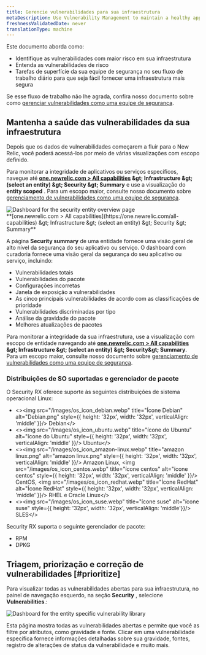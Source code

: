 ```yaml
---
title: Gerencie vulnerabilidades para sua infraestrutura
metaDescription: Use Vulnerability Management to maintain a healthy application and remediate vulnerabilities as a developer.
freshnessValidatedDate: never
translationType: machine
---
```


Este documento aborda como:

* Identifique as vulnerabilidades com maior risco em sua infraestrutura
* Entenda as vulnerabilidades de risco
* Tarefas de superfície da sua equipe de segurança no seu fluxo de trabalho diário para que seja fácil fornecer uma infraestrutura mais segura

Se esse fluxo de trabalho não lhe agrada, confira nosso documento sobre como [gerenciar vulnerabilidades como uma equipe de segurança](/docs/vulnerability-management/security-workflow).

## Mantenha a saúde das vulnerabilidades da sua infraestrutura

Depois que os dados de vulnerabilidades começarem a fluir para o New Relic, você poderá acessá-los por meio de várias visualizações com escopo definido.

Para monitorar a integridade de aplicativos ou serviços específicos, navegue até <DNT>**[one.newrelic.com &gt; All capabilities](https://one.newrelic.com/all-capabilities) &amp;gt; Infrastructure &amp;gt; (select an entity) &amp;gt; Security &amp;gt; Summary**</DNT> e use a visualização do **entity scoped** . Para um escopo maior, consulte nosso documento sobre [gerenciamento de vulnerabilidades como uma equipe de segurança](/docs/vulnerability-management/security-workflow).

<img title="Entity overview" alt="Dashboard for the security entity overview page" src="/images/security_infra_entity_overview.webp" />

<figcaption>
  <DNT>
    **[one.newrelic.com &gt; All capabilities](https://one.newrelic.com/all-capabilities) &amp;gt; Infrastructure &amp;gt; (select an entity) &amp;gt; Security &amp;gt; Summary**
  </DNT>
</figcaption>

A página **Security summary** de uma entidade fornece uma visão geral de alto nível da segurança do seu aplicativo ou serviço. O dashboard com curadoria fornece uma visão geral da segurança do seu aplicativo ou serviço, incluindo:

* Vulnerabilidades totais
* Vulnerabilidades do pacote
* Configurações incorretas
* Janela de exposição a vulnerabilidades
* As cinco principais vulnerabilidades de acordo com as classificações de prioridade
* Vulnerabilidades discriminadas por tipo
* Análise da gravidade do pacote
* Melhores atualizações de pacotes

Para monitorar a integridade da sua infraestrutura, use a visualização com escopo de entidade navegando até <DNT>**[one.newrelic.com &gt; All capabilities](https://one.newrelic.com/all-capabilities) &amp;gt; Infrastructure &amp;gt; (select an entity) &amp;gt; Security&amp;gt; Summary**</DNT>. Para um escopo maior, consulte nosso documento sobre [gerenciamento de vulnerabilidades como uma equipe de segurança](/docs/vulnerability-management/security-workflow).

### Distribuições de SO suportadas e gerenciador de pacote

O Security RX oferece suporte às seguintes distribuições de sistema operacional Linux:

* &lt;&gt;&lt;img src=&quot;/images/os\_icon\_debian.webp&quot; title=&quot;Ícone Debian&quot; alt=&quot;Debian.png&quot; style=\{\{ height: &apos;32px&apos;, width: &apos;32px&apos;, verticalAlign: &apos;middle&apos; }}/&gt; Debian&lt;/&gt;
* &lt;&gt;&lt;img src=&quot;/images/os\_icon\_ubuntu.webp&quot; title=&quot;ícone do Ubuntu&quot; alt=&quot;ícone do Ubuntu&quot; style=\{\{ height: &apos;32px&apos;, width: &apos;32px&apos;, verticalAlign: &apos;middle&apos; }}/&gt; Ubuntu&lt;/&gt;
* &lt;&gt;&lt;img src=&quot;/images/os\_icon\_amazon-linux.webp&quot; title=&quot;amazon linux.png&quot; alt=&quot;amazon linux.png&quot; style=\{\{ height: &apos;32px&apos;, width: &apos;32px&apos;, verticalAlign: &apos;middle&apos; }}/&gt; Amazon Linux, &lt;img src=&quot;/images/os\_icon\_centos.webp&quot; title=&quot;ícone centos&quot; alt=&quot;ícone centos&quot; style=\{\{ height: &apos;32px&apos;, width: &apos;32px&apos;, verticalAlign: &apos;middle&apos; }}/&gt; CentOS, &lt;img src=&quot;/images/os\_icon\_redhat.webp&quot; title=&quot;Ícone RedHat&quot; alt=&quot;Ícone RedHat&quot; style=\{\{ height: &apos;32px&apos;, width: &apos;32px&apos;, verticalAlign: &apos;middle&apos; }}/&gt; RHEL e Oracle Linux&lt;/&gt;
* &lt;&gt;&lt;img src=&quot;/images/os\_icon\_suse.webp&quot; title=&quot;ícone suse&quot; alt=&quot;ícone suse&quot; style=\{\{ height: &apos;32px&apos;, width: &apos;32px&apos;, verticalAlign: &apos;middle&apos;}}/&gt; SLES&lt;/&gt;

Security RX suporta o seguinte gerenciador de pacote:

* RPM
* DPKG

## Triagem, priorização e correção de vulnerabilidades [#prioritize]

Para visualizar todas as vulnerabilidades abertas para sua infraestrutura, no painel de navegação esquerdo, na seção **Security** , selecione <DNT>**Vulnerabilities**</DNT>.:

<img title="Vulnerability library" alt="Dashboard for the entity specific vulnerability library" src="/images/infra_vulnLibrary.webp" />

Esta página mostra todas as vulnerabilidades abertas e permite que você as filtre por atributos, como gravidade e fonte. Clicar em uma vulnerabilidade específica fornece informações detalhadas sobre sua gravidade, fontes, registro de alterações de status da vulnerabilidade e muito mais.